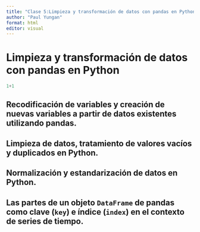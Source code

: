 ```yaml
---
title: "Clase 5:Limpieza y transformación de datos con pandas en Python"
author: "Paul Yungan"
format: html
editor: visual
---
```


# Limpieza y transformación de datos con pandas en Python

```python
1+1
```
## Recodificación de variables y creación de nuevas variables a partir de datos existentes utilizando pandas. 


## Limpieza de datos, tratamiento de valores vacíos y duplicados en Python. 


## Normalización y estandarización de datos en Python.

 
## Las partes de un objeto `DataFrame` de pandas como clave (`key`) e índice (`index`) en el contexto de series de tiempo. 